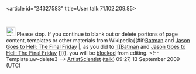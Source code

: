 <article id="24327583" title=User talk:71.102.209.85>
	<talkpage id="24327583" title="User talk:71.102.209.85">
[[Image:Nuvola apps important.svg|25px]] Please stop. If you continue to blank out or delete portions of page content, templates or other materials from Wikipedia{{#if:[[Batman]] and [[Jason Goes to Hell: The Final Friday]] |, as you did to [[:[[Batman]] and [[Jason Goes to Hell: The Final Friday]] ]]}}, you will be [[Wikipedia:Blocking policy|blocked]] from editing. &lt;!-- Template:uw-delete3 --&gt;
[[User:ArtistScientist|ArtistScientist]] ([[User talk:ArtistScientist|talk]]) 09:27, 13 September 2009 (UTC)
	</talkpage>
</article>